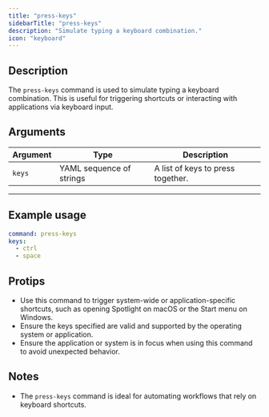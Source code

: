 ```yaml
---
title: "press-keys"
sidebarTitle: "press-keys"
description: "Simulate typing a keyboard combination."
icon: "keyboard"
---
```


## Description

The `press-keys` command is used to simulate typing a keyboard combination. This is useful for triggering shortcuts or interacting with applications via keyboard input.

## Arguments

| Argument | Type                     | Description                       |
| -------- | ------------------------ | --------------------------------- |
| `keys`   | YAML sequence of strings | A list of keys to press together. |

---

## Example usage

```yaml
command: press-keys
keys:
  - ctrl
  - space
```

## Protips

- Use this command to trigger system-wide or application-specific shortcuts, such as opening Spotlight on macOS or the Start menu on Windows.
- Ensure the keys specified are valid and supported by the operating system or application.
- Ensure the application or system is in focus when using this command to avoid unexpected behavior.

## Notes

- The `press-keys` command is ideal for automating workflows that rely on keyboard shortcuts.
